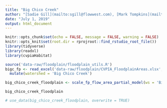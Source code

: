 ```yaml
---
title: "Big Chico Creek"
author: "[Sadie Gill](mailto:sgill@flowwest.com), [Mark Tompkins](mailto:mtompkins@flowwest.com)"
date: "July 1, 2019"
output: html_document
---
```


```r
knitr::opts_chunk$set(echo = FALSE, message = FALSE, warning = FALSE)
knitr::opts_knit$set(root.dir = rprojroot::find_rstudio_root_file())
library(tidyverse)
library(readxl)
library(cvpiaHabitat)
```

```r
source('data-raw/floodplain/floodplain_utils.R')
bigc_fp <- read_excel('data-raw/floodplain/CVPIA_FloodplainAreas.xlsx', sheet = 'BigChicoCreek') %>%
  mutate(watershed = 'Big Chico Creek')

big_chico_creek_floodplain <- scale_fp_flow_area_partial_model(ws = 'Big Chico Creek', df = bigc_fp)

big_chico_creek_floodplain

# use_data(big_chico_creek_floodplain, overwrite = TRUE)
```
